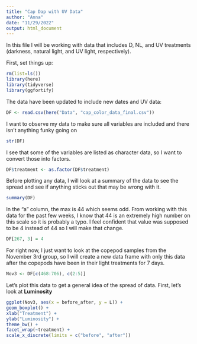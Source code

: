 ```yaml
---
title: "Cap Dap with UV Data"
author: "Anna"
date: "11/29/2022"
output: html_document
---
```


In this file I will be working with data that includes D, NL, and UV treatments (darkness, natural light, and UV light, respectively). 

First, set things up:
```r
rm(list=ls())
library(here)
library(tidyverse)
library(ggfortify)
```

The data have been updated to include new dates and UV data:
```r
DF <- read.csv(here("Data", "cap_color_data_final.csv"))
```

I want to observe my data to make sure all variables are included and there isn't anything funky going on
```r
str(DF)
```
I see that some of the variables are listed as character data, so I want to convert those into factors.
```r
DF$treatment <- as.factor(DF$treatment)
```

Before plotting any data, I will look at a summary of the data to see the spread and see if anything sticks out that may be wrong with it.
```r
summary(DF)
```
In the "a" column, the max is 44 which seems odd. From working with this data for the past few weeks, I know that 44 is an extremely high number on this scale so it is probably a typo. I feel confident that value was supposed to be 4 instead of 44 so I will make that change.
```r
DF[267, 3] = 4
```

For right now, I just want to look at the copepod samples from the November 3rd group, so I will create a new data frame with only this data after the copepods have been in their light treatments for 7 days. 
```r
Nov3 <- DF[c(468:706), c(2:5)]
```

Let's plot this data to get a general idea of the spread of data. First, let's look at **Luminosity** 
```r
ggplot(Nov3, aes(x = before_after, y = L)) +
geom_boxplot() +
xlab("Treatment") +
ylab("Luminosity") +
theme_bw() +
facet_wrap(~treatment) +
scale_x_discrete(limits = c("before", "after"))
```



